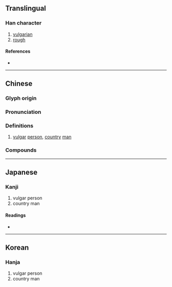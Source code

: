 {{also|伧}}
{{character info}}
==Translingual==

===Han character===
{{Han char|rn=9|rad=人|as=10|sn=12|four=28267|canj=OOIR|ids=⿰亻倉}}

# [[vulgarian]]
# [[rough]]

====References====
* {{Han ref|kx=0113.180|dkj=00964|dj=0241.080|hdz=10204.020|uh=5096|ud=20630|bh=B3C9|bd=46025}}

----

==Chinese==
{{zh-forms|s=伧}}

===Glyph origin===
{{Han etym}}

===Pronunciation===
{{zh-pron
|m=cāng,chéng,chen,2nb=variant
|m_note=chen - only used in {{zh-l|寒傖}} (Mainland standard)
|c=caang4,cong1
|mc=y
|oc=y
|ma=
|cat=n
}}

===Definitions===
{{zh-hanzi}}

# [[vulgar]] [[person]], [[country]] [[man]]

===Compounds===
{{zh-der|傖儜|傖夫俗人|寒傖相|傖俗|傖父|寒傖|老傖|荒傖}}
----

==Japanese==

===Kanji===
{{ja-kanji|grade=|rs=人10}}

# vulgar person
# country man

====Readings====
* {{ja-readings|on=[[そう]] (sō), [[しょう]] (shō)|kun=[[いやしい]] (iyashii), [[いやしいもの]] (iyashiimono), [[いなかもの]] (inakamono)}}

----

==Korean==

===Hanja===
{{ko-hanja|hangeul=[[창]]|rv=chang|mr=ch'ang}}

# vulgar person
# country man